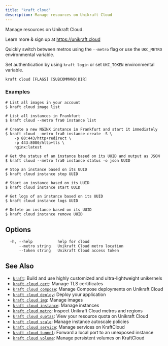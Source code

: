 ```yaml
---
title: "kraft cloud"
description: Manage resources on Unikraft Cloud
---
```


Manage resources on Unikraft Cloud.

Learn more & sign up at https://unikraft.cloud

Quickly switch between metros using the `--metro` flag or use the
`UKC_METRO` environmental variable.

Set authentication by using `kraft login` or set
`UKC_TOKEN` environmental variable.


```
kraft cloud [FLAGS] [SUBCOMMAND|DIR]
```

### Examples

```
# List all images in your account
$ kraft cloud image list

# List all instances in Frankfurt
$ kraft cloud --metro fra0 instance list

# Create a new NGINX instance in Frankfurt and start it immediately
$ kraft cloud --metro fra0 instance create -S \
	-p 80:443/http+redirect \
	-p 443:8080/http+tls \
	nginx:latest

# Get the status of an instance based on its UUID and output as JSON
$ kraft cloud --metro fra0 instance status -o json UUID

# Stop an instance based on its UUID
$ kraft cloud instance stop UUID

# Start an instance based on its UUID
$ kraft cloud instance start UUID

# Get logs of an instance based on its UUID
$ kraft cloud instance logs UUID

# Delete an instance based on its UUID
$ kraft cloud instance remove UUID

```

## Options

```
  -h, --help           help for cloud
      --metro string   Unikraft Cloud metro location
      --token string   Unikraft Cloud access token
```

## See Also

* [`kraft`](/docs/cli/reference/kraft): Build and use highly customized and ultra-lightweight unikernels
* [`kraft cloud cert`](/docs/cli/reference/kraft/cloud/cert): Manage TLS certificates
* [`kraft cloud compose`](/docs/cli/reference/kraft/cloud/compose): Manage Compose deployments on Unikraft Cloud
* [`kraft cloud deploy`](/docs/cli/reference/kraft/cloud/deploy): Deploy your application
* [`kraft cloud img`](/docs/cli/reference/kraft/cloud/img): Manage images
* [`kraft cloud instance`](/docs/cli/reference/kraft/cloud/instance): Manage instances
* [`kraft cloud metro`](/docs/cli/reference/kraft/cloud/metro): Inspect Unikraft Cloud metros and regions
* [`kraft cloud quotas`](/docs/cli/reference/kraft/cloud/quotas): View your resource quota on Unikraft Cloud
* [`kraft cloud scale`](/docs/cli/reference/kraft/cloud/scale): Manage instance autoscale policies
* [`kraft cloud service`](/docs/cli/reference/kraft/cloud/service): Manage services on KraftCloud
* [`kraft cloud tunnel`](/docs/cli/reference/kraft/cloud/tunnel): Forward a local port to an unexposed instance
* [`kraft cloud volume`](/docs/cli/reference/kraft/cloud/volume): Manage persistent volumes on KraftCloud

